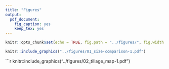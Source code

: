 ```yaml
---
title: "Figures"
output:
  pdf_document:
    fig_caption: yes
    keep_tex: yes
---
```


```r
knitr::opts_chunk$set(echo = TRUE, fig.path = "../figures/", fig.width = 5, fig.height = 6, fig.align='center', dev = c("pdf"))
```

```r
knitr::include_graphics("../figures/01_size-comparison-1.pdf")
```

```r
knitr::include_graphics("../figures/02_tillage_map-1.pdf")
